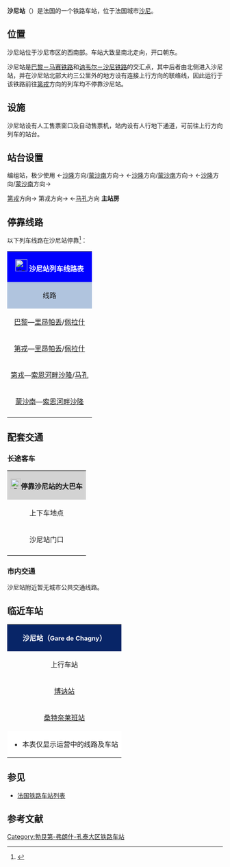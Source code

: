 {{veil|time=2016-10-26T22:30:15+00:00}}
{{Infobox station
| name          =[[File:Sncf-logo.svg|32x32px]]沙尼站<br>Gare de Chagny
| type          = [[法国铁路|法国铁路]]
| image = File:Gare de Chagny (71).JPG
|image_caption = 沙尼站
| address       = {{FRA}}[[索恩-卢瓦尔省|索恩-卢瓦尔省]][[沙尼|沙尼]]
| latd          = 46
| latm          = 54
| lats          = 25
| latNS         = N
| longd         = 4
| longm         = 44
| longs         = 58
| longEW        = E
| operator = [[File:Sncf-logo.svg|32x32px]]
| coordinates_display = yes
| iso_region    = FR
| line          = 
* [[巴黎－马赛铁路|巴黎－马赛铁路]]
* [[讷韦尔－沙尼铁路|讷韦尔－沙尼铁路]] 
| platform      = 4
| tracks        = 4
| elevation = 215米
| opened        = 1849年9月1日
| rebuilt =
| status = 使用中
| closed        = 
| passengers= 约36.6万人次<ref>{{Cite web|url=https://ressources.data.sncf.com/explore/dataset/frequentation-gares/?sort=voyageurs_2014&q=chagny|title=Fréquentation en gares|accessdate=2016-11-13|author=SNCF|date=|language=法语|publisher=SNCF Open Data|archive-date=2016-11-30|archive-url=https://web.archive.org/web/20161130111307/https://ressources.data.sncf.com/explore/dataset/frequentation-gares/?sort=voyageurs_2014&q=chagny|dead-url=no}}</ref>
| pass_year= 2015年
| station_type = 客运车站
| connections = 
| route_map =
| map_locator   = 
| note =
}}

'''沙尼站'''（{{lang-fr|Gare de Chagny}}）是法国的一个铁路车站，位于法国城市[[沙尼|沙尼]]。

==位置==

沙尼站位于沙尼市区的西南部。车站大致呈南北走向，开口朝东。

沙尼站是[[巴黎－马赛铁路|巴黎－马赛铁路]]和[[讷韦尔－沙尼铁路|讷韦尔－沙尼铁路]]的交汇点，其中后者由北侧进入沙尼站，并在沙尼站北部大约三公里外的地方设有连接上行方向的联络线，因此运行于该铁路前往[[第戎城站|第戎]]方向的列车均不停靠沙尼站。

==设施==

沙尼站设有人工售票窗口及自动售票机，站内设有人行地下通道，可前往上行方向列车的站台。

==站台设置==

{{RailStStart|西}}
{{RailStLine|||编组站，极少使用|||||}}
编组站，极少使用
{{RailStLine|C||极少使用|[[讷韦尔－沙尼铁路|讷韦尔－沙尼铁路]]||上行||}}←[[索恩河畔沙隆站|沙隆]]方向/[[蒙沙南站|蒙沙南]]方向→
{{RailStPlatform|岛||3||}}
{{RailStLine|B||极少使用|[[讷韦尔－沙尼铁路|讷韦尔－沙尼铁路]]||上行||}}←[[索恩河畔沙隆站|沙隆]]方向/[[蒙沙南站|蒙沙南]]方向→
{{RailStLine|A||过路车|[[讷韦尔－沙尼铁路|讷韦尔－沙尼铁路]]||下行||}}←[[索恩河畔沙隆站|沙隆]]方向/[[蒙沙南站|蒙沙南]]方向→
{{RailStPlatform|岛||2||}}


{{RailStLine|2||过路车}}[[第戎城站|第戎]]方向→
{{RailStPlatform|岛|不对公众开放|||}}
{{RailStLine|||跨越线|[[巴黎－马赛铁路|巴黎－马赛铁路]]||跨越线||}}第戎方向→
{{RailStLine|1||过路车}}←[[马孔城站|马孔]]方向
{{RailStPlatform|侧d||1T||}}
'''主站房'''
{{RailStEnd|东}}

== 停靠线路 ==

{{动态列表|最后更新时间：2016年10月26日。本章节内容仅供参考，不排除因施工或罢工而引发的临时性变更。欢迎修正和补充}}

以下列车线路在沙尼站停靠<ref>{{Cite web|url=http://www.sncf.com/fr/gare/horaires/chagny|title=CHAGNY|accessdate=2016-10-26|author=SNCF|date=|language=法语|publisher=SNCF|archive-date=2016-10-13|archive-url=https://web.archive.org/web/20161013141704/http://www.sncf.com/fr/gare/horaires/chagny|dead-url=no}}</ref>：

{| class="wikitable mw-collapsible" 
|colspan="5" style="background:#0000FF" align="center" |[[File:Sncf-logo.svg|28x28px]] <font color=#FFFFFF>'''沙尼站列车线路表'''</font>
|-
!style="background:#B0C4DE"| 线路
!style="background:#B0C4DE"|车种
!style="background:#B0C4DE"|上一站
!style="background:#B0C4DE"|下一站
!style="background:#B0C4DE"|大致运行频率{{noteTag|name=noteA}}
|-
|[[巴黎贝尔西站|巴黎]]—[[里昂帕尔迪厄站|里昂帕丢]]/[[里昂佩拉什站|佩拉什]]
| rowspan="4" align="center"|[[File:Logo_TER.svg|37x37px]]
|[[博讷站|博讷]]
|[[索恩河畔沙隆站|索恩河畔沙隆]]
|每天6趟左右
|-
|[[第戎城站|第戎]]—[[里昂帕尔迪厄站|里昂帕丢]]/[[里昂佩拉什站|佩拉什]]
|[[博讷站|博讷]]
|[[索恩河畔沙隆站|索恩河畔沙隆]]
|每天6趟左右
|-
|[[第戎城站|第戎]]—[[索恩河畔沙隆站|索恩河畔沙隆]]/[[马孔城站|马孔]]
|[[博讷站|博讷]]
|[[鲁利站|鲁利]]
|每天11趟左右
|-
|[[蒙沙南站|蒙沙南]]—[[索恩河畔沙隆站|索恩河畔沙隆]]
|[[桑特奈莱班站|桑特奈莱班]]
|[[索恩河畔沙隆站|索恩河畔沙隆]]
|每天6趟左右
|-
|colspan="5" style="background:#FFFFFF"|{{noteFoot|1=
{{noteTag|name=noteA|1=在本栏中，往返1次为"1趟"；除特别标明外，其数据仅工作日有效，周末及节假日列车数量可能会减少}}
}}
|}

==配套交通==
===长途客车===

{| class="wikitable mw-collapsible" 
|colspan="3" align="center" style="background:#D3D3D3" |[[File:BSicon_BUS.svg|24x24px]]'''停靠沙尼站的大巴车'''
|-
!align="center" |上下车地点
!align="center" |运营单位
!align="center" |主要目的地{{noteTag|name=noteA}}
|-
| rowspan="1" align="center" |沙尼站门口
|align="center" |[[SNCF|SNCF]]
|[[索恩河畔沙隆|索恩河畔沙隆]]、[[欧坦|欧坦]]<br>（''当某条铁路线施工或罢工时，SNCF可能也会提供途径该线路沿途站点的大巴车''{{noteTag|name=noteB}}）
|-
|colspan="3" style="background:#FFFFFF"|{{noteFoot|1=
{{noteTag|name=noteA|1=本栏不包括可以联程中转前往的目的地}}
{{noteTag|name=noteB|1=其车票可与SNCF的同线路车票通用}}
}}
|}

===市内交通===

沙尼站附近暂无城市公共交通线路。

==临近车站==

{|class="wikitable mw-collapsible" style="margin: 0 auto; width:42em;"
|colspan="3"  style="background:#082567" align="center"|<font color=#FFFFFF>'''沙尼站（<span style="font-size:11pt;">Gare de Chagny</span>）'''</font>
|-
!上行车站
!线路
!下行车站
|-
|align="center" |[[博讷站|博讷站]]
|align="center" |'''[[巴黎－马赛铁路|巴黎－马赛铁路]]'''
|align="center" |[[鲁利站|鲁利站]]
|-
|align="center" |[[桑特奈莱班站|桑特奈莱班站]]
|align="center" |'''[[讷韦尔－沙尼铁路|讷韦尔－沙尼铁路]]'''
|align="center" |（终点）
|-
|colspan="3" style="background:#FFFFFF"|
*本表仅显示运营中的线路及车站
|}

==参见==
* [[法国铁路车站列表|法国铁路车站列表]]

== 参考文献 ==
{{Reflist}}

{{法国主要火车站列表}}

[[Category:勃艮第-弗朗什-孔泰大区铁路车站|Category:勃艮第-弗朗什-孔泰大区铁路车站]]